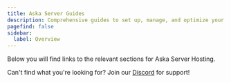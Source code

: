 ```yaml
---
title: Aska Server Guides
description: Comprehensive guides to set up, manage, and optimize your Aska server.
pagefind: false
sidebar:
  label: Overview
---
```




Below you will find links to the relevant sections for Aska Server Hosting.


<DirectoryListing />

Can't find what you're looking for? Join our [Discord](https://discord.gg/FN4XgbAwzr) for support!